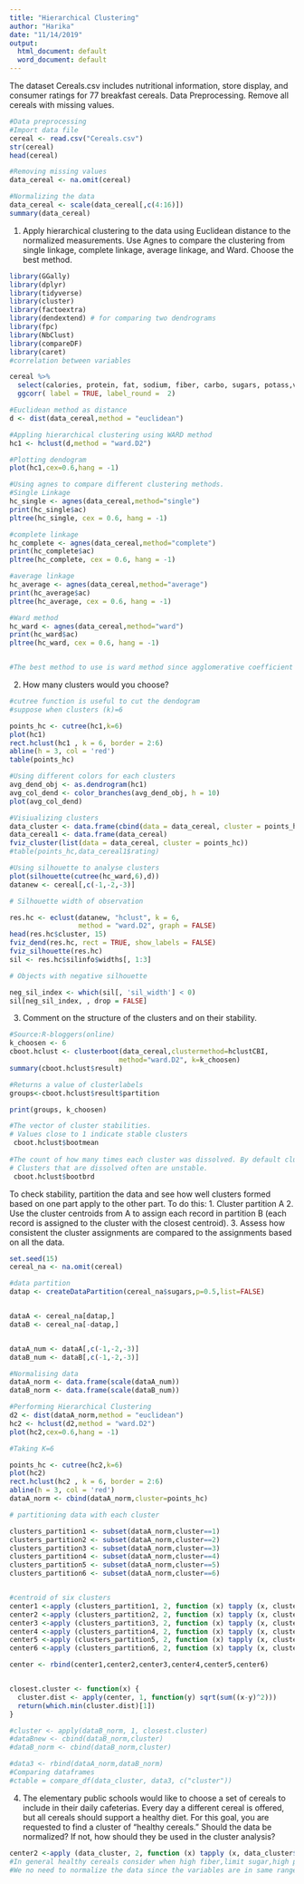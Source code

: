 ---
title: "Hierarchical Clustering"
author: "Harika"
date: "11/14/2019"
output:
  html_document: default
  word_document: default
---
The dataset Cereals.csv includes nutritional information, store display, and consumer ratings for 77 breakfast cereals.
Data Preprocessing. Remove all cereals with missing values.

```{r }

#Data preprocessing
#Import data file
cereal <- read.csv("Cereals.csv")
str(cereal)
head(cereal)

#Removing missing values
data_cereal <- na.omit(cereal)

#Normalizing the data
data_cereal <- scale(data_cereal[,c(4:16)])
summary(data_cereal)
```

1.	Apply hierarchical clustering to the data using Euclidean distance to the normalized measurements. Use Agnes to compare the clustering from  single linkage, complete linkage, average linkage, and Ward. Choose the best method.


```{r}
library(GGally)
library(dplyr)
library(tidyverse) 
library(cluster)    
library(factoextra) 
library(dendextend) # for comparing two dendrograms
library(fpc)
library(NbClust)
library(compareDF)
library(caret)
#correlation between variables

cereal %>% 
  select(calories, protein, fat, sodium, fiber, carbo, sugars, potass,vitamins,rating) %>% 
  ggcorr( label = TRUE, label_round =  2)

#Euclidean method as distance
d <- dist(data_cereal,method = "euclidean")

#Appling hierarchical clustering using WARD method
hc1 <- hclust(d,method = "ward.D2")

#Plotting dendogram
plot(hc1,cex=0.6,hang = -1)

#Using agnes to compare different clustering methods.
#Single Linkage
hc_single <- agnes(data_cereal,method="single")
print(hc_single$ac)
pltree(hc_single, cex = 0.6, hang = -1)

#complete linkage
hc_complete <- agnes(data_cereal,method="complete")
print(hc_complete$ac)
pltree(hc_complete, cex = 0.6, hang = -1)

#average linkage
hc_average <- agnes(data_cereal,method="average")
print(hc_average$ac)
pltree(hc_average, cex = 0.6, hang = -1)

#Ward method
hc_ward <- agnes(data_cereal,method="ward")
print(hc_ward$ac)
pltree(hc_ward, cex = 0.6, hang = -1)


#The best method to use is ward method since agglomerative coefficient is 0.904.


```


2.	How many clusters would you choose?

```{r }
#cutree function is useful to cut the dendogram 
#suppose when clusters (k)=6

points_hc <- cutree(hc1,k=6)
plot(hc1)
rect.hclust(hc1 , k = 6, border = 2:6)
abline(h = 3, col = 'red')
table(points_hc)

#Using different colors for each clusters
avg_dend_obj <- as.dendrogram(hc1)
avg_col_dend <- color_branches(avg_dend_obj, h = 10)
plot(avg_col_dend)

#Visiualizing clusters
data_cluster <- data.frame(cbind(data = data_cereal, cluster = points_hc))
data_cereal1 <- data.frame(data_cereal)
fviz_cluster(list(data = data_cereal, cluster = points_hc))
#table(points_hc,data_cereal1$rating)

#Using silhouette to analyse clusters
plot(silhouette(cutree(hc_ward,6),d))
datanew <- cereal[,c(-1,-2,-3)]

# Silhouette width of observation

res.hc <- eclust(datanew, "hclust", k = 6,
                 method = "ward.D2", graph = FALSE) 
head(res.hc$cluster, 15)
fviz_dend(res.hc, rect = TRUE, show_labels = FALSE) 
fviz_silhouette(res.hc)
sil <- res.hc$silinfo$widths[, 1:3]

# Objects with negative silhouette

neg_sil_index <- which(sil[, 'sil_width'] < 0)
sil[neg_sil_index, , drop = FALSE]


```

3.	Comment on the structure of the clusters and on their stability. 

```{r}
#Source:R-bloggers(online)
k_choosen <- 6
cboot.hclust <- clusterboot(data_cereal,clustermethod=hclustCBI,
                           method="ward.D2", k=k_choosen)
summary(cboot.hclust$result)

#Returns a value of clusterlabels
groups<-cboot.hclust$result$partition

print(groups, k_choosen)  

#The vector of cluster stabilities. 
# Values close to 1 indicate stable clusters
 cboot.hclust$bootmean    
 
#The count of how many times each cluster was dissolved. By default clusterboot() runs 100  bootstrap iterations. 
# Clusters that are dissolved often are unstable. 
 cboot.hclust$bootbrd                                    

```
 To check stability,  partition the data and see how well clusters formed based on one part apply to the other part. To do this:
1.	Cluster partition A
2.	Use the cluster centroids from A to assign each record in partition B (each record is assigned to the cluster with the closest centroid).
3.	Assess how consistent the cluster assignments are compared to the assignments based on all the data.
```{r}

set.seed(15)
cereal_na <- na.omit(cereal)

#data partition 
datap <- createDataPartition(cereal_na$sugars,p=0.5,list=FALSE)


dataA <- cereal_na[datap,]
dataB <- cereal_na[-datap,]


dataA_num <- dataA[,c(-1,-2,-3)]
dataB_num <- dataB[,c(-1,-2,-3)]

#Normalising data
dataA_norm <- data.frame(scale(dataA_num))
dataB_norm <- data.frame(scale(dataB_num))

#Performing Hierarchical Clustering
d2 <- dist(dataA_norm,method = "euclidean")
hc2 <- hclust(d2,method = "ward.D2")
plot(hc2,cex=0.6,hang = -1)

#Taking K=6

points_hc <- cutree(hc2,k=6)
plot(hc2)
rect.hclust(hc2 , k = 6, border = 2:6)
abline(h = 3, col = 'red')
dataA_norm <- cbind(dataA_norm,cluster=points_hc)

# partitioning data with each cluster

clusters_partition1 <- subset(dataA_norm,cluster==1)
clusters_partition2 <- subset(dataA_norm,cluster==2)
clusters_partition3 <- subset(dataA_norm,cluster==3)
clusters_partition4 <- subset(dataA_norm,cluster==4)
clusters_partition5 <- subset(dataA_norm,cluster==5)
clusters_partition6 <- subset(dataA_norm,cluster==6)


#centroid of six clusters
center1 <-apply (clusters_partition1, 2, function (x) tapply (x, clusters_partition1$cluster, mean))
center2 <-apply (clusters_partition2, 2, function (x) tapply (x, clusters_partition2$cluster, mean))
center3 <-apply (clusters_partition3, 2, function (x) tapply (x, clusters_partition3$cluster, mean))
center4 <-apply (clusters_partition4, 2, function (x) tapply (x, clusters_partition4$cluster, mean))
center5 <-apply (clusters_partition5, 2, function (x) tapply (x, clusters_partition5$cluster, mean))
center6 <-apply (clusters_partition6, 2, function (x) tapply (x, clusters_partition6$cluster, mean))

center <- rbind(center1,center2,center3,center4,center5,center6)


closest.cluster <- function(x) {
  cluster.dist <- apply(center, 1, function(y) sqrt(sum((x-y)^2)))
  return(which.min(cluster.dist)[1])
}

#cluster <- apply(dataB_norm, 1, closest.cluster)
#dataBnew <- cbind(dataB_norm,cluster)
#dataB_norm <- cbind(dataB_norm,cluster)

#data3 <- rbind(dataA_norm,dataB_norm)
#Comparing dataframes 
#ctable = compare_df(data_cluster, data3, c("cluster"))


```

4.	The elementary public schools would like to choose a set of cereals to include in their daily cafeterias. Every day a different cereal is offered, but all cereals should support a healthy diet. For this goal, you are requested to find a cluster of “healthy cereals.” Should the data be normalized? If not, how should they be used in the cluster analysis?
```{r}
center2 <-apply (data_cluster, 2, function (x) tapply (x, data_cluster$cluster, mean))
#In general healthy cereals consider when high fiber,limit sugar,high protein, calories per serving so healthy diet comes under cluster 1 in this hierarchical clustering.
#We no need to normalize the data since the variables are in same range.
```

